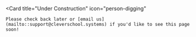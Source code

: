 <Card
    title="Under Construction"
    icon="person-digging"
>
    Please check back later or [email us](mailto::support@cleverschool.systems) if you'd like to see this page soon!
</Card>
